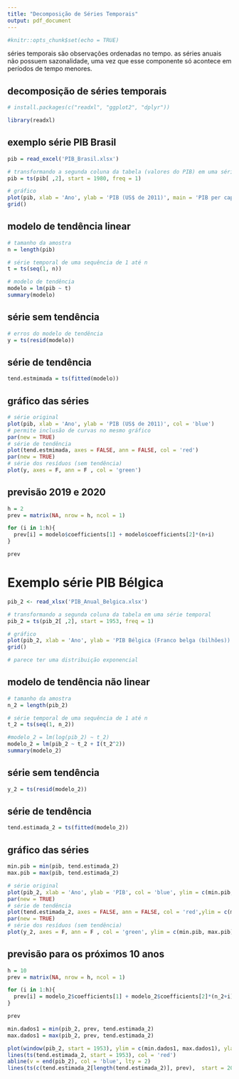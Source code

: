 ```yaml
---
title: "Decomposição de Séries Temporais"
output: pdf_document
---
```


```r
#knitr::opts_chunk$set(echo = TRUE)
```

séries temporais são observações ordenadas no tempo. as séries anuais não possuem sazonalidade, uma vez que esse componente só acontece em períodos de tempo menores.

## decomposição de séries temporais

```r
# install.packages(c("readxl", "ggplot2", "dplyr"))
```

```r
library(readxl)
```

## exemplo série PIB Brasil

```r
pib = read_excel('PIB_Brasil.xlsx')
```

```r
# transformando a segunda coluna da tabela (valores do PIB) em uma série temporal 
pib = ts(pib[ ,2], start = 1980, freq = 1)

# gráfico
plot(pib, xlab = 'Ano', ylab = 'PIB (US$ de 2011)', main = 'PIB per capita - Brasil')
grid()
```

## modelo de tendência linear

```r
# tamanho da amostra
n = length(pib)

# série temporal de uma sequência de 1 até n
t = ts(seq(1, n))

# modelo de tendência
modelo = lm(pib ~ t)
summary(modelo)
```
## série sem tendência

```r
# erros do modelo de tendência
y = ts(resid(modelo))
```

## série de tendência

```r
tend.estmimada = ts(fitted(modelo))
```

## gráfico das séries

```r
# série original
plot(pib, xlab = 'Ano', ylab = 'PIB (US$ de 2011)', col = 'blue')
# permite inclusão de curvas no mesmo gráfico
par(new = TRUE) 
# série de tendência
plot(tend.estmimada, axes = FALSE, ann = FALSE, col = 'red')
par(new = TRUE)
# série dos resíduos (sem tendência)
plot(y, axes = F, ann = F , col = 'green')
```

## previsão 2019 e 2020

```r
h = 2
prev = matrix(NA, nrow = h, ncol = 1)

for (i in 1:h){
  prev[i] = modelo$coefficients[1] + modelo$coefficients[2]*(n+i)
}

prev
```

# Exemplo série PIB Bélgica

```r
pib_2 <- read_xlsx('PIB_Anual_Belgica.xlsx')
```

```r
# transformando a segunda coluna da tabela em uma série temporal 
pib_2 = ts(pib_2[ ,2], start = 1953, freq = 1)

# gráfico
plot(pib_2, xlab = 'Ano', ylab = 'PIB Bélgica (Franco belga (bilhões))', main = 'PIB - Belgica')
grid()

# parece ter uma distribuição exponencial
```
## modelo de tendência não linear

```r
# tamanho da amostra
n_2 = length(pib_2)

# série temporal de uma sequência de 1 até n
t_2 = ts(seq(1, n_2))

#modelo_2 = lm(log(pib_2) ~ t_2)
modelo_2 = lm(pib_2 ~ t_2 + I(t_2^2))
summary(modelo_2)
```

## série sem tendência

```r
y_2 = ts(resid(modelo_2))
```

## série de tendência

```r
tend.estimada_2 = ts(fitted(modelo_2))
```


## gráfico das séries

```r
min.pib = min(pib, tend.estimada_2)
max.pib = max(pib, tend.estimada_2)

# série original
plot(pib_2, xlab = 'Ano', ylab = 'PIB', col = 'blue', ylim = c(min.pib, max.pib))
par(new = TRUE) 
# série de tendência
plot(tend.estimada_2, axes = FALSE, ann = FALSE, col = 'red',ylim = c(min.pib, max.pib))
par(new = TRUE)
# série dos resíduos (sem tendência)
plot(y_2, axes = F, ann = F , col = 'green', ylim = c(min.pib, max.pib))
```

## previsão para os próximos 10 anos

```r
h = 10
prev = matrix(NA, nrow = h, ncol = 1)

for (i in 1:h){
  prev[i] = modelo_2$coefficients[1] + modelo_2$coefficients[2]*(n_2+i) + modelo_2$coefficients[3]*I((n_2+i)^2)
}

prev
```

```r
min.dados1 = min(pib_2, prev, tend.estimada_2)
max.dados1 = max(pib_2, prev, tend.estimada_2)

plot(window(pib_2, start = 1953), ylim = c(min.dados1, max.dados1), ylab = 'PIB', xlim = c(1953, 2021))
lines(ts(tend.estimada_2, start = 1953), col = 'red')
abline(v = end(pib_2), col = 'blue', lty = 2)
lines(ts(c(tend.estimada_2[length(tend.estimada_2)], prev),  start = 2011, freq =1), col = 'red', lty = 2)
```